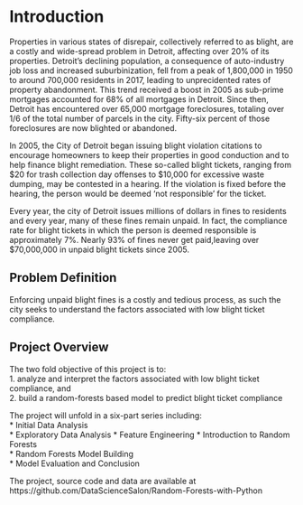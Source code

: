 # Introduction
Properties in various states of disrepair, collectively referred to as blight, are a costly and wide-spread problem in Detroit, affecting over 20% of its properties. Detroit's declining population, a consequence of auto-industry job loss and increased suburbinization, fell from a peak of 1,800,000 in 1950 to around 700,000 residents in 2017, leading to unprecidented rates of property abandonment. This trend received a boost in 2005 as sub-prime mortgages accounted for 68% of all mortgages in Detroit. Since then, Detroit has encountered over 65,000 mortgage foreclosures, totaling over 1/6 of the total number of parcels in the city. Fifty-six percent of those foreclosures are now blighted or abandoned.

In 2005, the City of Detroit began issuing blight violation citations to encourage homeowners to keep their properties in good conduction and to help finance blight remediation. These so-called blight tickets, ranging from \$20 for trash collection day offenses to \$10,000 for excessive waste dumping, may be contested in a hearing. If the violation is fixed before the hearing, the person would be deemed 'not responsible' for the ticket.

Every year, the city of Detroit issues millions of dollars in fines to residents and every year, many of these fines remain unpaid. In fact, the compliance rate for blight tickets in which the person is deemed responsible is approximately 7%. Nearly 93% of fines never get paid,leaving over $70,000,000 in unpaid blight tickets since 2005.  

## Problem Definition
Enforcing unpaid blight fines is a costly and tedious process, as such the city seeks to understand the factors associated with low blight ticket compliance.

## Project Overview  
The two fold objective of this project is to:   
1. analyze and interpret the factors associated with low blight ticket compliance, and    
2. build a random-forests based model to predict blight ticket compliance   

The project will unfold in a six-part series including:  
* Initial Data Analysis  
* Exploratory Data Analysis
* Feature Engineering
* Introduction to Random Forests   
* Random Forests Model Building    
* Model Evaluation and Conclusion    

The project, source code and data are available at https://github.com/DataScienceSalon/Random-Forests-with-Python

